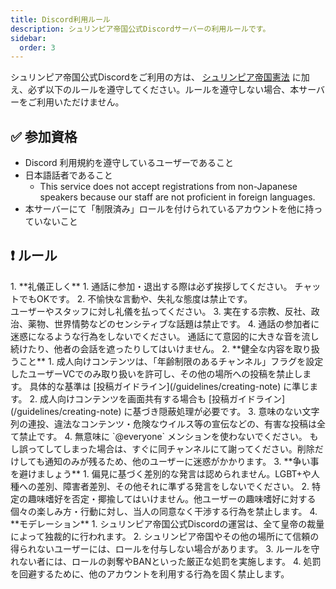 ```yaml
---
title: Discord利用ルール
description: シュリンピア帝国公式Discordサーバーの利用ルールです。
sidebar:
  order: 3
---
```



シュリンピア帝国公式Discordをご利用の方は、 [シュリンピア帝国憲法](/guidelines/tos) に加え、必ず以下のルールを遵守してください。ルールを遵守しない場合、本サーバーをご利用いただけません。

## ✅ 参加資格

- Discord 利用規約を遵守しているユーザーであること
- 日本語話者であること
    - This service does not accept registrations from non-Japanese speakers because our staff are not proficient in foreign languages.
- 本サーバーにて「制限済み」ロールを付けられているアカウントを他に持っていないこと

## ❗ ルール

<Steps>
1. **礼儀正しく**
    1. 通話に参加・退出する際は必ず挨拶してください。
    チャットでもOKです。
    2. 不愉快な言動や、失礼な態度は禁止です。<br/>ユーザーやスタッフに対し礼儀を払ってください。
    3. 実在する宗教、反社、政治、薬物、世界情勢などのセンシティブな話題は禁止です。
    4. 通話の参加者に迷惑になるような行為をしないでください。
    通話にて意図的に大きな音を流し続けたり、他者の会話を遮ったりしてはいけません。
2. **健全な内容を取り扱うこと**
    1. 成人向けコンテンツは、「年齢制限のあるチャンネル」フラグを設定したユーザーVCでのみ取り扱いを許可し、その他の場所への投稿を禁止します。
    具体的な基準は [投稿ガイドライン](/guidelines/creating-note) に準じます。
    2. 成人向けコンテンツを画面共有する場合も  [投稿ガイドライン](/guidelines/creating-note) に基づき隠蔽処理が必要です。
    3. 意味のない文字列の連投、違法なコンテンツ・危険なウイルス等の宣伝などの、有害な投稿は全て禁止です。
    4. 無意味に `@everyone` メンションを使わないでください。
    もし誤ってしてしまった場合は、すぐに同チャンネルにて謝ってください。削除だけしても通知のみが残るため、他のユーザーに迷惑がかかります。
3. **争い事を避けましょう**
    1. 偏見に基づく差別的な発言は認められません。LGBT+や人種への差別、障害者差別、その他それに準ずる発言をしないでください。
    2. 特定の趣味嗜好を否定・揶揄してはいけません。他ユーザーの趣味嗜好に対する個々の楽しみ方・行動に対し、当人の同意なく干渉する行為を禁止します。
4. **モデレーション**
    1. シュリンピア帝国公式Discordの運営は、全て皇帝の裁量によって独裁的に行われます。
    2. シュリンピア帝国やその他の場所にて信頼の得られないユーザーには、ロールを付与しない場合があります。
    3. ルールを守れない者には、ロールの剥奪やBANといった厳正な処罰を実施します。
    4. 処罰を回避するために、他のアカウントを利用する行為を固く禁止します。
</Steps>
